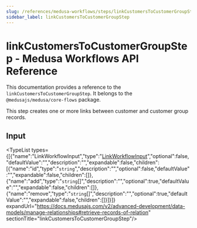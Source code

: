 ```yaml
---
slug: /references/medusa-workflows/steps/linkCustomersToCustomerGroupStep
sidebar_label: linkCustomersToCustomerGroupStep
---
```



# linkCustomersToCustomerGroupStep - Medusa Workflows API Reference

This documentation provides a reference to the `linkCustomersToCustomerGroupStep`. It belongs to the `@medusajs/medusa/core-flows` package.

This step creates one or more links between customer and customer group records.

## Input

<TypeList types={[{"name":"LinkWorkflowInput","type":"[LinkWorkflowInput](../../../../../types/CommonTypes/types/types.CommonTypes.LinkWorkflowInput/page.mdx)","optional":false,"defaultValue":"","description":"","expandable":false,"children":[{"name":"id","type":"`string`","description":"","optional":false,"defaultValue":"","expandable":false,"children":[]},{"name":"add","type":"`string`[]","description":"","optional":true,"defaultValue":"","expandable":false,"children":[]},{"name":"remove","type":"`string`[]","description":"","optional":true,"defaultValue":"","expandable":false,"children":[]}]}]} expandUrl="https://docs.medusajs.com/v2/advanced-development/data-models/manage-relationships#retrieve-records-of-relation" sectionTitle="linkCustomersToCustomerGroupStep"/>
